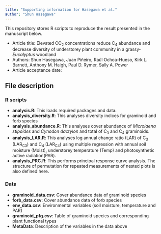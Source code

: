 ```yaml
---
title: "Supporting information for Hasegawa et al."
author: "Shun Hasegawa"
---
```


This repository stores R scripts to reproduce the result presented in the manuscript below.

* Article title: Elevated CO~2~ concentrations reduce C~4~ abundance and decrease diversity of understorey plant community in a grassy-*Eucalyptus* woodland
* Authors: Shun Hasegawa, Juan Piñeiro, Raúl Ochoa-Hueso, Kirk L. Barnett, Anthony M. Haigh, Paul D. Rymer, Sally A. Power
* Article acceptance date:

## File description

### R scripts
* **analysis.R**: This loads required packages and data.
* **analysis_diversity.R**: This analyses diversity indices for graminoid and forb species
* **analysis_abundance.R**: This analyses cover abundance of *Microlaena stipoides* and *Cynodon dactylon* and total of C~3~ and C~4~ graminoids.
* **analysis_LAR.R**: This analyses log annual change ratio (LAR) of C~3~ (LAR~C3~) and C~4~ (LAR~C4~) using multiple regression with annual soil moisture (Moist), understorey temperature (Temp) and photosynthetic active radiation(PAR).
* **analysis_PRC.R**: This performs principal response curve analysis. The structure of permutation for repeated measurements of nested plots is also defined here.

### Data
* **graminoid_data.csv**: Cover abundance data of graminoid species
* **forb_data.csv**: Cover abundance data of forb species
* **env_data.csv**: Environmental variables (soil moisture, temperature and PAR)
* **graminoid_pfg.csv**: Table of graminoid species and corresponding plant functional types
* **MetaData**: Description of the variables in the data above 